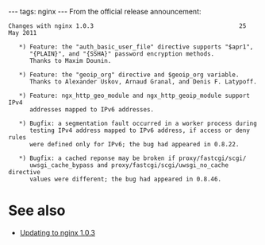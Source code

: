 ---
tags: nginx
---
From the official release announcement:

<pre>Changes with nginx 1.0.3                                         25 May 2011

   *) Feature: the "auth_basic_user_file" directive supports "$apr1", 
      "{PLAIN}", and "{SSHA}" password encryption methods.
      Thanks to Maxim Dounin.

   *) Feature: the "geoip_org" directive and $geoip_org variable.
      Thanks to Alexander Uskov, Arnaud Granal, and Denis F. Latypoff.

   *) Feature: ngx_http_geo_module and ngx_http_geoip_module support IPv4 
      addresses mapped to IPv6 addresses.

   *) Bugfix: a segmentation fault occurred in a worker process during 
      testing IPv4 address mapped to IPv6 address, if access or deny rules 
      were defined only for IPv6; the bug had appeared in 0.8.22.

   *) Bugfix: a cached reponse may be broken if proxy/fastcgi/scgi/ 
      uwsgi_cache_bypass and proxy/fastcgi/scgi/uwsgi_no_cache directive 
      values were different; the bug had appeared in 0.8.46.</pre>

= See also =

* [[Updating to nginx 1.0.3]]
